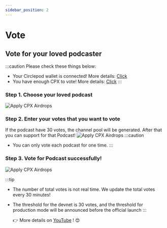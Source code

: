 ```yaml
---
sidebar_position: 2
---
```


# Vote

## Vote for your loved podcaster

:::caution Please check these things below:

- Your Circlepod wallet is connected! More details: [Click](/docs/wallet/connect-wallet)
- You have enough CPX to vote! More details: [Click](/docs/wallet/airdrop)
:::

### Step 1. Choose your loved podcast

![Apply CPX Airdrops](/img/event/vote/choose-to-vote.png)

### Step 2. Enter your votes that you want to vote

If the podcast have 30 votes, the channel pool will be generated. After that you can support for that Podcast!
![Apply CPX Airdrops](/img/event/vote/ticket.png)
:::caution

- You can only vote each podcast for one time.
:::

### Step 3. Vote for Podcast successfully!

![Apply CPX Airdrops](/img/event/vote/vote-successfully.png)

:::tip
- The number of total votes is not real time. We update the total votes every 30 minutes!
- The threshold for the devnet is 30 votes, and the threshold for production mode will be announced before the official launch
:::

  👉 More details on [YouTube](https://www.youtube.com/watch?v=AtLtVVqO7Gc) ! 😍
